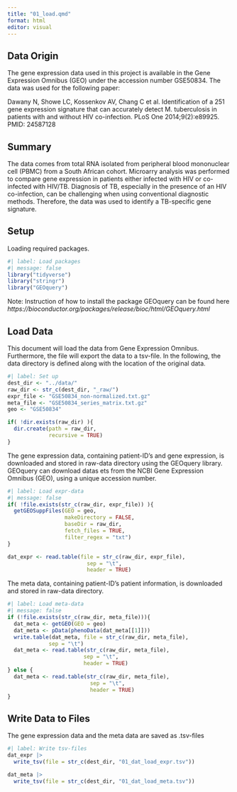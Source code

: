 ```yaml
---
title: "01_load.qmd"
format: html
editor: visual
---
```


## Data Origin

The gene expression data used in this project is available in the Gene Expression Omnibus (GEO) under the accession number GSE50834. The data was used for the following paper:

Dawany N, Showe LC, Kossenkov AV, Chang C et al. Identification of a 251 gene expression signature that can accurately detect M. tuberculosis in patients with and without HIV co-infection. PLoS One 2014;9(2):e89925. PMID: 24587128

## Summary

The data comes from total RNA isolated from peripheral blood mononuclear cell (PBMC) from a South African cohort. Microarry analysis was performed to compare gene expression in patients either infected with HIV or co-infected with HIV/TB. Diagnosis of TB, especially in the presence of an HIV co-infection, can be challenging when using conventional diagnostic methods. Therefore, the data was used to identify a TB-specific gene signature.

## Setup

Loading required packages.

```r
#| label: Load packages
#| message: false
library("tidyverse")
library("stringr")
library("GEOquery")
```

Note: Instruction of how to install the package GEOquery can be found here *https://bioconductor.org/packages/release/bioc/html/GEOquery.html*

## Load Data

This document will load the data from Gene Expression Omnibus. Furthermore, the file will export the data to a tsv-file. In the following, the data directory is defined along with the location of the original data.

```r
#| label: Set up
dest_dir <- "../data/"
raw_dir <- str_c(dest_dir, "_raw/")
expr_file <- "GSE50834_non-normalized.txt.gz"
meta_file <- "GSE50834_series_matrix.txt.gz"
geo <- "GSE50834"

if( !dir.exists(raw_dir) ){
  dir.create(path = raw_dir,
             recursive = TRUE)
}
```

The gene expression data, containing patient-ID's and gene expression, is downloaded and stored in raw-data directory using the GEOquery library. GEOquery can download datas ets from the NCBI Gene Expression Omnibus (GEO), using a unique accession number.

```r
#| label: Load expr-data
#| message: false
if( !file.exists(str_c(raw_dir, expr_file)) ){
  getGEOSuppFiles(GEO = geo,
                  makeDirectory = FALSE,
                  baseDir = raw_dir,
                  fetch_files = TRUE,
                  filter_regex = "txt")
}

dat_expr <- read.table(file = str_c(raw_dir, expr_file),
                         sep = "\t",
                         header = TRUE)
```

The meta data, containing patient-ID's patient information, is downloaded and stored in raw-data directory.

```r
#| label: Load meta-data
#| message: false
if (!file.exists(str_c(raw_dir, meta_file))){
  dat_meta <- getGEO(GEO = geo)
  dat_meta <- pData(phenoData(dat_meta[[1]]))
  write.table(dat_meta, file = str_c(raw_dir, meta_file), 
             sep = "\t")
  dat_meta <- read.table(str_c(raw_dir, meta_file), 
                        sep = "\t",
                        header = TRUE)
} else {
  dat_meta <- read.table(str_c(raw_dir, meta_file), 
                          sep = "\t",
                          header = TRUE)
}
```

## Write Data to Files

The gene expression data and the meta data are saved as .tsv-files

```r
#| label: Write tsv-files
dat_expr |> 
  write_tsv(file = str_c(dest_dir, "01_dat_load_expr.tsv"))

dat_meta |> 
  write_tsv(file = str_c(dest_dir, "01_dat_load_meta.tsv"))
```
